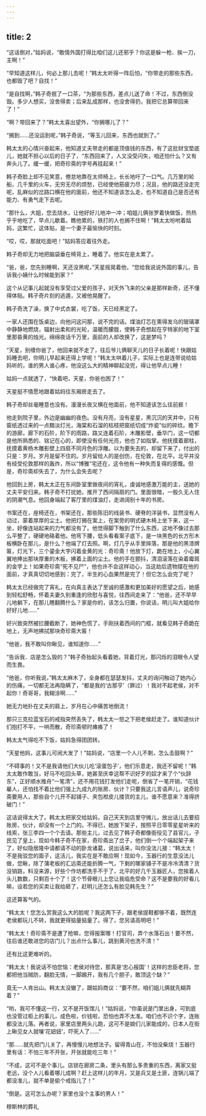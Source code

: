 ```yaml
---
---
---
```

title: 2
---



“这话倒对，”姑妈说，“敢情外国打得比咱们这儿还邪乎？你这是躲一枪、挨一刀，主啊！”

“早知道这样儿，何必上那儿去呢！”韩太太听得一阵后怕，“你带走的那些东西，也都毁了吧？自找！”

“是自找啊，”韩子奇抿了一口茶，“为那些东西，差点儿送了命！不过，东西倒没毁。多少人想买，没舍得卖；后来乱成那样，也没舍得扔，我把它总算带回来了！”

“啊？带回来了？”韩太太喜出望外，“你搁哪儿了？”

“搁到……还没运到呢，”韩子奇说，“等玉儿回来，东西也就到了。”

韩太太的心情兴奋起来，他知道丈夫带走的都是顶值钱的东西，有了这批财宝垫底儿，她就不担心以后的日子了，“东西回来了，人又没受闪失，咱还怕什么？又有奔头儿了。缓一缓，把奇珍斋的字号再挂起来！”

韩子奇脸上却不见笑意，倦怠地靠在太师椅上，长长地吁了一口气。几万里的轮船，几千里的火车，无穷无尽的烦愁，已经使他筋疲力尽；况且，他的路还没走完呢，乱麻似的岔路口横在他的面前，他还不知道该怎么走，也不知道自己是否还有能力、有勇气走下去呢。

“那什么，大姐，您去烧水，让他好好儿地冲一冲；咱姐儿俩张罗着快做饭，热热乎乎地吃了，早点儿歇着。瞧他累的，铁打的人也搁不住啊！”韩太太吩咐着姑妈，这繁忙，这体贴，是一个妻子最愉快的时刻。

“哎，哎，那就吃面吧！”姑妈答应着往外走。

韩子奇却无力地把脑袋垂在椅背上，睡着了。他实在是太累了。

“爸，爸，您先别睡啊，天还没黑呢，”天星摇晃着他，“您给我说说外国的事儿，告诉我小姨什么时候能到家？”

这个从记事儿起就没有享受过父爱的孩子，对天外飞来的父亲是那样新奇，还不懂得体贴。韩子奇片刻的逃遁，又被他晃醒了。

韩子奇洗了澡，换了中式衣裳，吃了饭，天已经黑定了。

一家人还围在饭桌边，向他问这问那，说不完的话。煤油灯芯在熏得发乌的玻璃罩中静静地燃烧，辐射出柔和的光轮，温暖而朦胧，使韩子奇想起在亨特家的地下室里那昏黄的烛光。绵绵夜话千万里，面前的人却改换了，这是梦吗？

“天星，别缠你爸了，他回来就不走了，往后爷儿俩聊天儿的日子长着呢！快跟姑妈睡去吧，你明儿早起来还得上学呢！”韩太太哄着儿子，实际上也是连带说给姑妈听的，谁的男人谁心疼，他没这么大的精神聊起没完，得让他早点儿睡！

姑妈一点就透了，“快着吧，天星，你爸也困了！”

天星挺不情愿地跟着姑妈往东厢房走去了。

韩子奇却丝毫睡意也没有。漫漫长夜又横在他面前，他不知道该怎么往前捱！

他走到院子里，外边是幽幽的夜色。没有月亮，没有星星，黑沉沉的天井中，只有窗纸透过来的一点黯淡灯光，海棠和石溜的枯枝把窗纸切成“炸瓷”似的碎纹。檐下的游廊，廊下的石阶，阶下的雨路，路又连着石阶，木雕影壁，垂华门，这一切都是他所熟悉的、铭记在心的，即使没有任何光亮，他也了如指掌。他抚摸着廊柱，抚摸着黄杨木雕影壁上四扇不同月色的浮雕。以为要失去的，却留下来了，付出的只是：岁月。岁月是留不住的。岁月留给人的是创伤，在伦敦，在北平。北平并没有经受伦敦那样的轰炸，所以“博雅”宅还在，这令他有一种失而复得的感慨。但是，奇珍斋却失去了，为什么会失去呢？

他回到上房，韩太太正在东间卧室里做夜间的宵礼，虔诚地感激万能的主，送她的丈夫平安归来。韩子奇不打扰她，推开了西间隔扇的门。里面很暗，一股久无人住的阴潮气息。他回身端起了客厅里的煤油灯，走进阔别十年的书房。

书案还在，座椅还在，书架还在，那些陈旧的线装书、硬脊的洋装书，显然没有人动过，蒙着厚厚的尘土。他把灯搁在案上，在案旁的明式硬木椅上坐下来，这一坐，好像连站起来的力气都没有了。他觉得脚下触到了什么东西，这地不像过去那么平整了，硬硬地硌着他。他弯下腰，低头看看案子底下，是一块黑色的长方形木板横卧在那儿，是什么？他端了灯去照。啊，灯几乎从手里摔落，那是他的黑漆牌匾，灯光下，三个鎏金大字闪着金黄的光：奇珍斋！他放下灯，跪在地上，小心翼翼地捧出那块厚重的木板，拂着上面的尘土。他的手在颤抖，清泪滚落在染着霉斑的金字上！如果奇珍斋“死不见尸”，他也许不会这样动心，当这劫后遗物摆在他的面前，才真真切切地感到：完了，半生的心血果然是完了！但它怎么会完了呢？

韩太太已经做完了宵礼，在向真主表达了至诚的感激和更加美好的愿望之后，她感到轻松舒畅，怀着夫妻久别重逢的欣慰与喜悦，往西间走来了：“他爸，还不早早儿地躺下，在那儿瞎翻腾什么？家是你的，该怎么归置，你说话，明儿叫大姐给你好好儿地……”

好兴致突然被拦腰截断了，她神色慌了，手刚扶着西间的门框，就看见韩子奇跪在地上，无声地拂拭那块奇珍斋大匾！

“他爸，我不敢叫你瞅见，谁知道你……”

“告诉我．店是怎么毁的？”韩子奇抬起头看着她，背着灯光，那闪烁的泪眼令人望而生畏。

“他爸，你听我说，”韩太太麻木了，全身都在瑟瑟发抖，丈夫的询问触动了她内心的伤痛，一切都无法再隐瞒了，“都是我的‘古那亨’（罪过）！我对不起老侯，对不起你！奇哥哥，我糊涂啊……”

她无力地扑在丈夫的肩上，岁月在心中痛苦地倒流！

那只三克拉蓝宝石的戒指突然丢失了，韩太太一怒之下把老侯赶走了。谁知道伙计们抱打不平，一哄而散，奇珍斋顿时瘫痪了！

韩太太气得吃不下饭，姑妈急得团团转。

“天星他妈，这事儿可闹大发了！”姑妈说，“店里一个人儿不剩，怎么击鼓啊？”

“不碍事的！又不是我请他们大伙儿吃‘滚蛋包子’，他们乐意走，我还不留呢！”韩太太敢作敢当，好马不吃回头草，她甚至庆幸这帮不识好歹的奴才来了个“伙辞东”，正好顺水推舟“一笔清”，还不用花钱打发他们走呢，倒省了一笔开销，“花钱雇人，还怕找不着比他们强上九成九的账房、伙计？只要我这儿言语声儿，说奇珍斋要用人，那些自个儿开不起铺子、夹包袱皮儿搂货的主儿，谁不愿意来？准得挤破门！”

这话说得太大了。韩太太把家交给姑妈，自己天天到店里守摊儿，放出话儿去要招账房、伙计，却没有一个上门的。不得已，她放下架子，按照平日零零星星听来的线索，张三李四一个个去请。那些主儿，过去见了韩子奇都像衙役见了县官儿，子民见了皇上，现如今韩子奇不在家，奇珍斋出了岔子，他们倒一个个端起架子来了，好似隐居隆中请都请不动的卧龙诸葛，说出话来，叫你没法儿接：“韩太太！不是我驳您的面子，这活儿，我实在是不敢应啊！现如今，玉器行的生意没法儿做，您瞅，除了蒲老板的汇远斋还能折腾一气，下剩的哪家铺子不是冷冷清清？货没销路，料没来源，好些个作坊都洗手不于了，北平的好几千玉器匠人，您挨着人头儿数数，只剩百十个了！这个节骨眼儿上您让我临危受命？这不是要我的好看儿嘛，设若您的买卖让我给砸了，赶明儿还怎么有脸见韩先生？”

这还算客气的。

“韩太太！您怎么赏我这么大的脸呢？我这两下子，跟老侯提鞋都够不着，既然连老侯都玩儿不转，我就更得掂量掂量了。得了，您另请高明吧！”

“韩太太！奇珍斋不是遭了抢嘛，您得报案哪！打官司，弄个水落石出！要不然，往后谁还敢进您的店门儿？出点什么事儿，跳到黄河也洗不清！”

还有比这更难听的。

“韩太太！我说话不怕您恼：老侯对待您，那真是‘忠心报国’！这样的忠臣老将，您都把他当贼防，翻脸无情，一脚踢开，我有几个胆子，敢顶这个缺？”

竟无一人肯出山。韩太太没辙了，跟姑妈商议：“要不然，咱们姐儿俩就先糊弄着？”

“哟，我可不懂这一行，又不是开饭馆儿！”姑妈说，“你虽说是门里出身，可到底也没管过柜上的事儿，成色啦，价钱啦，恐怕也弄不太准。咱们也不识个字，连账都没法儿落。再者说，家里店里两头儿跑，这可不是娘们儿家能成的，日本人在街上瞅见女人就嚷‘花妞妞’，吓死人了……”

“那……就先把门儿关了，再慢慢儿地想法子。留得青山在，不怕没柴烧！玉器行里有话：不怕三年不开张，开张就能吃三年！”

“不成，这可不是个事儿。店锁在廊房二条，里头有那么多贵重的东西，离家又挺老远，没个人儿看着哪儿成啊？赶上这样儿的年月，又是兵又是土匪，连锅儿端了都没准儿，就不单是偷个戒指儿了！”

“倒是。这可怎么办呢？家里也没个主事的男人！”

穆斯林的葬礼